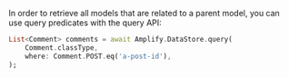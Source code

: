 In order to retrieve all models that are related to a parent model, you can use query predicates with the query API:

```dart
List<Comment> comments = await Amplify.DataStore.query(
    Comment.classType,
    where: Comment.POST.eq('a-post-id'),
);
```